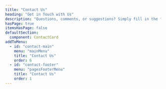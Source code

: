 ```yaml
---
title: "Contact Us"
heading: "Get in Touch with Us"
description: "Questions, comments, or suggestions? Simply fill in the form and we’ll be in touch shortly."
hasPage: true
itemsHasPage: false
defaultSection:
  component: ContactCard
addToMenu:
  - id: "contact-main"
    menu: "mainMenu"
    title: "Contact Us"
    order: 6
  - id: "contact-footer"
    menu: "pagesFooterMenu"
    title: "Contact Us"
    order: 1
---
```



<Section
  variant="secondaryHero"
  heading={[{ text: "Contact Us", tagName: "h1", class: "h1 text-bg" }]}
  description={frontmatter.description}
/>

  <Section childSlotClass="relative w-8/10 mx-auto py-6 z-[99] -mt-20 bg-bg rounded-lg shadow-xl"
  >
    <ContactForm
      name="contact-form"
      formClass="px-10 py-6 w-full"  
      enableSuccessBanner={true}
      successBannerMessage="Thank you for your message. We will get in touch with you shortly."
      successBannerClass="p-[var(--spacing-sm)] bg-primary text-bg border border-[var(--color-border)] bg-light-opacity"
    />
    </Section>

